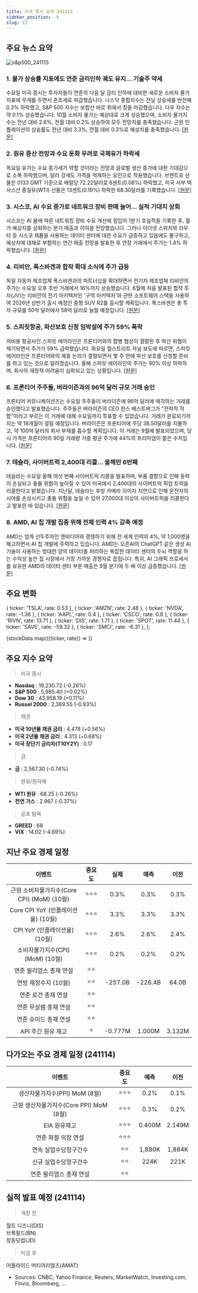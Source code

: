 ```yaml
---
title: 미국 증시 요약 241113
sidebar_position: -9
slug: 13
---
```


## 주요 뉴스 요약

![s&p500_241113](/map/241113.png)

### 1. **물가 상승률 지표에도 연준 금리인하 궤도 유지... 기술주 약세**

수요일 미국 증시는 투자자들이 연준의 다음 달 금리 인하에 대비한 새로운 소비자 물가 지표에 무게를 두면서 혼조세로 마감했습니다. 나스닥 종합지수는 전날 상승세를 반전해 0.3% 하락했고, S&P 500 지수는 보합선 바로 위에서 장을 마감했습니다. 다우 지수는 약 0.1% 상승했습니다. 10월 소비자 물가는 예상대로 크게 상승했으며, 소비자 물가지수는 전년 대비 2.6%, 전월 대비 0.2% 상승하여 모두 전망치를 충족했습니다. 근원 인플레이션의 상승률도 전년 대비 3.3%, 전월 대비 0.3%로 예상치를 충족했습니다. [[원문]](https://finance.yahoo.com/news/live/stock-market-today-tech-lags-as-inflation-print-keeps-fed-rate-cut-on-track-210122304.html)

### 2. **원유 증산 전망과 수요 둔화 우려로 국제유가 하락세**

목요일 유가는 수요 증가세가 약할 것이라는 전망과 글로벌 생산 증가에 대한 기대감으로 소폭 하락했으며, 달러 강세도 가격을 억제하는 요인으로 작용했습니다. 브렌트유 선물은 0133 GMT 기준으로 배럴당 72.22달러로 6센트(0.08%) 하락했고, 미국 서부 텍사스산 중질유(WTI) 선물은 13센트(0.19%) 하락한 68.30달러를 기록했습니다. [[원문]](https://www.reuters.com/business/energy/oil-prices-edge-down-forecasts-higher-oil-output-weak-demand-growth-weigh-2024-11-14/)

### 3. **시스코, AI 수요 증가로 네트워크 장비 판매 늘어... 실적 기대치 상회**

시스코는 AI 붐에 따른 네트워킹 장비 수요 개선에 힘입어 1분기 호실적을 기록한 후, 월가 예상치를 상회하는 분기 매출과 이익을 전망했습니다. 그러나 이더넷 스위치와 라우터 등 시스코 제품을 사용하는 데이터 센터에 대한 수요가 급증하고 있음에도 불구하고, 예상치에 대체로 부합하는 연간 매출 전망을 발표한 후 연장 거래에서 주가는 1.4% 하락했습니다. [[원문]](https://www.reuters.com/technology/cisco-raises-annual-revenue-forecast-2024-11-13/)

### 4. **리비안, 폭스바겐과 합작 확대 소식에 주가 급등**

독일 자동차 제조업체 폭스바겐과의 파트너십을 확대하면서 전기차 제조업체 리비안의 주가는 수요일 오후 초반 거래에서 16%까지 상승했습니다. 6월에 처음 발표된 합작 투자(JV)는 리비안의 전기 아키텍처인 '구역 아키텍처'와 관련 소프트웨어 스택을 사용하여 2026년 상반기 출시 예정인 중형 SUV R2를 출시할 계획입니다. 폭스바겐은 총 투자 규모를 50억 달러에서 58억 달러로 늘릴 예정입니다. [[원문]](https://finance.yahoo.com/news/rivian-stock-surges-as-company-expands-joint-venture-with-volkswagen-171337161.html)

### 5. **스피릿항공, 파산보호 신청 임박설에 주가 59% 폭락**

저비용 항공사인 스피릿 에어라인은 프론티어와의 합병 협상이 결렬된 후 파산 위협이 제기되면서 주가가 59% 급락했습니다. 화요일 월스트리트 저널 보도에 따르면, 스피릿 에어라인은 프론티어와의 제휴 논의가 결렬되면서 몇 주 안에 파산 보호를 신청할 준비를 하고 있는 것으로 알려졌습니다. 올해 스피릿 에어라인의 주가는 90% 이상 하락하며, 회사의 재정적 어려움이 심화되고 있는 상황입니다. [[원문]](https://finance.yahoo.com/news/spirit-airlines-stock-plunges-59-as-company-reportedly-preps-bankruptcy-filing-210338407.html)

### 6. **프론티어 주주들, 버라이즌과의 96억 달러 규모 거래 승인**

프론티어 커뮤니케이션즈는 수요일 주주들이 버라이즌에 96억 달러에 매각하는 거래를 승인했다고 발표했습니다. 주주들은 버라이즌의 CEO 한스 베스트버그가 "전략적 적합"이라고 부르는 이 거래에 대해 수요일까지 투표할 수 있었습니다. 거래가 완료되기까지는 약 18개월이 걸릴 예정입니다. 버라이즌은 프론티어에 주당 38.50달러를 지불하고, 약 100억 달러의 회사 부채를 흡수할 계획입니다. 이 거래는 9월에 발표되었으며, 당시 가격은 프론티어의 90일 거래량 가중 평균 주가에 44%의 프리미엄이 붙은 수치입니다. [[원문]](https://www.reuters.com/markets/deals/frontier-shareholders-approve-96-billion-deal-with-verizon-2024-11-13/)

### 7. **테슬라, 사이버트럭 2,400대 리콜... 올해만 6번째**

테슬라는 수요일 올해 여섯 번째 사이버트럭 리콜을 발표하며, 부품 결함으로 인해 동력이 손실되고 충돌 위험이 높아질 수 있어 미국에서 2,400대의 사이버트럭 픽업 트럭을 리콜한다고 밝혔습니다. 지난달, 테슬라는 후방 카메라 이미지 지연으로 인해 운전자의 시야를 손상시키고 충돌 위험을 높일 수 있어 27,000대 이상의 사이버트럭을 리콜한다고 발표한 바 있습니다. [[원문]](https://www.reuters.com/business/autos-transportation/tesla-is-recalling-over-2400-vehicles-us-nhtsa-says-2024-11-13/)

### 8. **AMD, AI 칩 개발 집중 위해 전체 인력 4% 감축 예정**

AMD는 업계 선두주자인 엔비디아와 경쟁하기 위해 전 세계 인력의 4%, 약 1,000명을 해고하면서 AI 칩 개발에 주력하고 있습니다. AMD는 오픈AI의 ChatGPT 같은 생성 AI 기술이 사용하는 방대한 양의 데이터를 처리하는 복잡한 데이터 센터의 두뇌 역할을 하는 수익성 높은 칩 시장에서 가장 가까운 경쟁자로 꼽힙니다. 특히, AI 그래픽 프로세서를 보유한 AMD의 데이터 센터 부문 매출은 9월 분기에 두 배 이상 급증했습니다. [[원문]](https://www.reuters.com/technology/amd-cut-4-global-workforce-it-focuses-ai-chip-development-2024-11-13/)

## 주요 변화

  { ticker: 'TSLA', rate: 0.53 },
  { ticker: 'AMZN', rate: 2.48 },
  { ticker: 'NVDA', rate: -1.36 },
  { ticker: 'AAPL', rate: 0.4 },
  { ticker: 'CSCO', rate: 0.8 },
  { ticker: 'RIVN', rate: 13.71 },
  { ticker: 'DIS', rate: 1.71 },
  { ticker: 'SPOT', rate: 11.44 },
  { ticker: 'SAVE', rate: -59.32 },
  { ticker: 'SMCI', rate: -6.31 },
];

{stockData.map(({ticker, rate}) => <StockCardMini key={ticker} ticker={ticker} rate={rate}></StockCardMini>)}

## 주요 지수 요약

> 미국 증시

- **Nasdaq** : 19,230.72 (-0.26%)
- **S&P 500** : 5,985.40 (+0.02%)
- **Dow 30** : 43,958.19 (+0.11%)
- **Russel 2000** : 2,369.55 (-0.93%)

> 채권

- **미국 10년물 채권 금리** : 4.478 (+0.56%)
- **미국 2년물 채권 금리** : 4.313 (+0.68%)
- **미국 장단기 금리차(T10Y2Y)** : 0.17

> 금

- **금** : 2,567.30 (-0.74%)

> 원유/원자재

- **WTI 원유** : 68.25 (-0.26%)
- **천연 가스** : 2.967 (-0.37%)

> 공포 탐욕

- **GREED** : 68
- **VIX** : 14.02 (-4.69%)

## 지난 주요 경제 일정

|                   이벤트                   | 중요도 |  실제   |  예측   |  이전  |
| :----------------------------------------: | :----: | :-----: | :-----: | :----: |
| 근원 소비자물가지수(Core CPI) (MoM) (10월) | ⭐⭐⭐ |  0.3%   |  0.3%   |  0.3%  |
|     Core CPI YoY (인플레이션율) (10월)     | ⭐⭐⭐ |  3.3%   |  3.3%   |  3.3%  |
|        CPI YoY (인플레이션율)(10월)        | ⭐⭐⭐ |  2.6%   |  2.6%   |  2.4%  |
|      소비자물가지수(CPI) (MoM) (10월)      | ⭐⭐⭐ |  0.2%   |  0.2%   |  0.2%  |
|          연준 윌리엄스 총재 연설           |  ⭐⭐  |         |         |        |
|            연방 재정수지 (10월)            |  ⭐⭐  | -257.0B | -226.4B | 64.0B  |
|            연준 로건 총재 연설             |  ⭐⭐  |         |         |        |
|           연준 무살렘 총재 연설            |  ⭐⭐  |         |         |        |
|           연준 슈미드 총재 연설            |  ⭐⭐  |         |         |        |
|             API 주간 원유 재고             |   ⭐   | -0.777M | 1.000M  | 3.132M |

## 다가오는 주요 경제 일정 (241114)

|                 이벤트                  | 중요도 |  예측  |  이전  |
| :-------------------------------------: | :----: | :----: | :----: |
|      생산자물가지수(PPI) MoM (8월)      | ⭐⭐⭐ |  0.2%  |  0.1%  |
| 근원 생산자물가지수(Core PPI) MoM (8월) | ⭐⭐⭐ |  0.3%  |  0.2%  |
|              EIA 원유재고               | ⭐⭐⭐ | 0.400M | 2.149M |
|           연준 파월 의장 연설           | ⭐⭐⭐ |        |        |
|          연속 실업수당청구건수          |  ⭐⭐  | 1,880K | 1,884K |
|          신규 실업수당청구건수          |  ⭐⭐  |  224K  |  221K  |
|         연준 윌리엄스 총재 연설         |  ⭐⭐  |        |        |

## 실적 발표 예정 (241114)

> 개장 전

월트 디즈니(DIS)  
브룩필드(BN)  
징동닷컴(JD)

> 마감 후

어플라이드 머티어리얼즈(AMAT)

- Sources: CNBC, Yahoo Finance, Reuters, MarketWatch, Investing.com, Finviz, Bloomberg, ...
